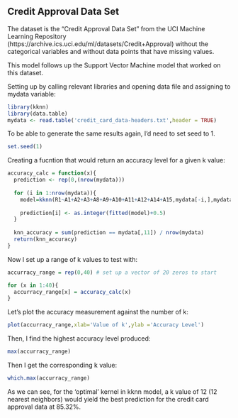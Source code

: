 
## Credit Approval Data Set
The dataset is the “Credit Approval Data Set” from the UCI Machine Learning Repository (https://archive.ics.uci.edu/ml/datasets/Credit+Approval) without the categorical variables and without data points that have missing values.

This model follows up the Support Vector Machine model that worked on this dataset.

Setting up by calling relevant libraries and opening data file and assigning to mydata variable:

```{r set up, results='hide}
library(kknn)
library(data.table)
mydata <- read.table('credit_card_data-headers.txt',header = TRUE)
```


To be able to generate the same results again, I'd need to set seed to 1.

```{r seedset, results='hide'}
set.seed(1)
```

Creating a fucntion that would return an accuracy level for a given k value:

```{r function, results='hide'}

accuracy_calc = function(x){
  prediction <- rep(0,(nrow(mydata)))
  
  for (i in 1:nrow(mydata)){
    model=kknn(R1~A1+A2+A3+A8+A9+A10+A11+A12+A14+A15,mydata[-i,],mydata[i,],k=x, distance = 2, kernel = 'optimal', scale = TRUE)
    
    prediction[i] <- as.integer(fitted(model)+0.5)
  }
  
  knn_accuracy = sum(prediction == mydata[,11]) / nrow(mydata)
  return(knn_accuracy)
}
```

Now I set up a range of k values to test with:

``` {r k_range}
accurracy_range = rep(0,40) # set up a vector of 20 zeros to start

for (x in 1:40){
  accurracy_range[x] = accuracy_calc(x)
}
```
Let's plot the accuracy measurement against the number of k:

``` {r plotk}
plot(accurracy_range,xlab='Value of k',ylab ='Accuracy Level')
```
Then, I find the highest accuracy level produced:

``` {r max_accuracy}
max(accurracy_range)
```
Then I get the corresponding k value:

``` {r best_k}
which.max(accurracy_range)
```

As we can see, for the 'optimal' kernel in kknn model, a k value of 12 (12 nearest neighbors) would yield the best prediction for the credit card approval data at 85.32%.


